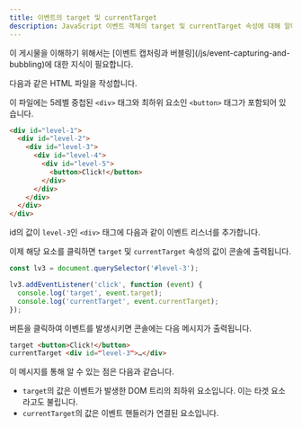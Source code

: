 ```yaml
---
title: 이벤트의 target 및 currentTarget
description: JavaScript 이벤트 객체의 target 및 currentTarget 속성에 대해 알아봅니다.
---
```



<Aside type="tip" title="사전 지식">
이 게시물을 이해하기 위해서는 [이벤트 캡처링과 버블링](/js/event-capturing-and-bubbling)에 대한 지식이 필요합니다.
</Aside>

다음과 같은 HTML 파일을 작성합니다.

이 파일에는 5레벨 중첩된 `<div>` 태그와 최하위 요소인 `<button>` 태그가 포함되어 있습니다.

```html
<div id="level-1">
  <div id="level-2">
    <div id="level-3">
      <div id="level-4">
        <div id="level-5">
          <button>Click!</button>
        </div>
      </div>
    </div>
  </div>
</div>
```
id의 값이 `level-3`인 `<div>` 태그에 다음과 같이 이벤트 리스너를 추가합니다.

이제 해당 요소를 클릭하면 `target` 및 `currentTarget` 속성의 값이 콘솔에 출력됩니다.

```js
const lv3 = document.querySelector('#level-3');

lv3.addEventListener('click', function (event) {
  console.log('target', event.target);
  console.log('currentTarget', event.currentTarget);
});
```

버튼을 클릭하여 이벤트를 발생시키면 콘솔에는 다음 메시지가 출력됩니다.

```html
target <button>​Click!​</button>​
currentTarget <div id=​"level-3">​…​</div>​
```

이 메시지를 통해 알 수 있는 점은 다음과 같습니다.

- `target`의 값은 이벤트가 발생한 DOM 트리의 최하위 요소입니다. 이는 타겟 요소라고도 불립니다.
- `currentTarget`의 값은 이벤트 핸들러가 연결된 요소입니다.
